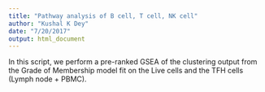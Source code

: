 ```yaml
---
title: "Pathway analysis of B cell, T cell, NK cell"
author: "Kushal K Dey"
date: "7/20/2017"
output: html_document
---
```


In this script, we perform a pre-ranked GSEA of the clustering output from the Grade of Membership model fit on the Live cells and the TFH cells (Lymph node + PBMC). 

